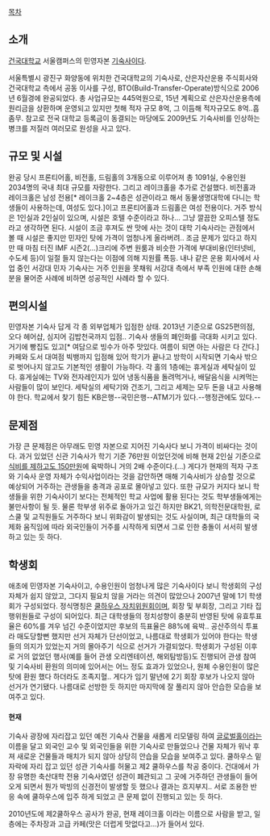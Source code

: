 [[목차]]
== 소개 ==
[[건국대학교]] 서울캠퍼스의 민영자본 [[기숙사]]이다.

서울특별시 광진구 화양동에 위치한 건국대학교의 기숙사로, 산은자산운용 주식회사와 건국대학교 측에서 공동 이사를 구성, BTO(Build-Transfer-Operate)방식으로 2006년 6월경에 완공되었다. 총 사업규모는 445억원으로, 15년 계획으로 산은자산운용측에 원리금을 상환하며 운영되고 있지만 첫해 적자 규모 8억, 그 이듬해 적자규모도 8억..흠좀무. 참고로 전국 대학교 등록금이 동결되는 마당에도 2009년도 기숙사비를 인상하는 병크를 저질러 여러모로 원성을 사고 있다.  

== 규모 및 시설 ==
완공 당시 프론티어홀, 비전홀, 드림홀의 3개동으로 이루어져 총 1091실, 수용인원 2034명의 국내 최대 규모를 자랑한다. 그리고 레이크홀을 추가로 건설했다. 비전홀과 레이크홀은 남성 전용[* 레이크홀 2~4층은 성관이라고 해서 동물생명대학에 다니는 학생들이 사용하는데, 여성도 있다.]이고 프론티어홀과 드림홀은 여성 전용이다. 거주 방식은 1인실과 2인실이 있으며, 시설은 호텔 수준이라고 하나... 그냥 깔끔한 오피스텔 정도라고 생각하면 된다. 시설이 조금 후져도 싼 맛에 사는 것이 대학 기숙사라는 관점에서 볼 때 시설은 좋지만 민자인 탓에 가격이 엄청나게 올라버려.. 조금 문제가 있다고 하지만 때 마침 터진 IMF 시즌2(...)크리에 주변 원룸과 비슷한 가격에 부대비용(인터넷비, 수도세 등)이 일절 들지 않는다는 이점에 의해 지원률 폭등. 내나 같은 운용 회사에서 사업 중인 서강대 민자 기숙사는 거주 인원을 못채워 서강대 측에서 부족 인원에 대한 손해분을 물어준 사례에 비하면 성공적인 사례라 할 수 있다. 

== 편의시설 ==
민영자본 기숙사 답게 각 종 외부업체가 입점한 상태. 2013년 기준으로 GS25편의점, 오다 헤어샵, 심지어 김밥천국까지 입점.. 기숙사 생들의 폐인화를 극대화 시키고 있다. 거기에 빵집도 있고[* 여담으로 빙수가 아주 맛있다. 여름이 되면 아는 사람은 다 간다.] 카페와 도서 대여점 빅뱅까지 입점해 있어 학기가 끝나고 방학이 시작되면 기숙사 밖으로 벗어나지 않고도 기본적인 생활이 가능하다. 각 홀의 1층에는 휴게실과 세탁실이 있다. 휴게실에는 TV와 전자레인지가 있어 냉동식품을 돌려먹거나, 배달음식을 시켜먹는 사람들이 많이 보인다. 세탁실의 세탁기와 건조기, 그리고 세제는 모두 돈을 내고 사용해야 한다. 학교에서 찾기 힘든 KB은행--국민은행--ATM기가 있다.--행정관에도 있다.-- 
 
== 문제점 ==
가장 큰 문제점은 아무래도 민영 자본으로 지어진 기숙사다 보니 가격이 비싸다는 것이다. 과거 있었던 신관 기숙사가 학기 기준 76만원 이었던것에 비해 현재 2인실 기준으로 [http://kulhouse.konkuk.ac.kr/home/sub01/joinNresig02.asp 식비를 제하고도 150만원]에 육박하니 거의 2배 수준이다.(...) 게다가 현재의 적자 구조와 기숙사 운영 자체가 수익사업이라는 것을 감안하면 매해 기숙사비가 상승할 것으로 예상되어 거주하는 관생들을 충격과 공포로 몰아넣고 있다. 
또한 규모가 커지다 보니 학생들을 위한 기숙사이기 보다는 전체적인 학교 사업에 활용 된다는 것도 학부생들에게는 불만사항이 될 듯. 물론 학부생 위주로 돌아가고 있긴 하지만 BK21, 의학전문대학원, 로스쿨 및 교직원들도 거주하다 보니 위화감이 발생되는 것도 사실이며, 최근 대학들의 국제화 움직임에 따라 외국인들이 거주를 시작하게 되면서 그로 인한 충돌이 서서히 발생하고 있는 듯 하다.

== 학생회 ==
애초에 민영자본 기숙사이고, 수용인원이 엄청나게 많은 기숙사이다 보니 학생회의 구성 자체가 쉽지 않았고, 그다지 필요치 않을 거라는 의견이 많았으나 2007년 말에 1기 학생회가 구성되었다. 정식명칭은 [[쿨하우스 자치위원회]]이며, 회장 및 부회장, 그리고 기타 집행위원들로 구성이 되어있다. 최근 대학생들의 정치성향이 충분히 반영된 탓에 유효투표율은 60%를 겨우 넘긴 수준이었지만 후보의 득표율은 88%에 육박.. 공산주의식 투표라 매도당할뻔 했지만 선거 자체가 단선이었고, 나름대로 학생회가 있어야 한다는 학생들의 의지가 있었는지 거의 몰아주기 식으로 선거가 가결되었다. 
학생회가 구성된 이후로 거의 없었던 행사(예를 들어 관생 오리엔테이션, 해외탐방등)도 진행되어 관생 참여 및 기숙사비 환원의 의미에 있어서는 어느 정도 효과가 있었으나, 원체 수용인원이 많은 탓에 환원 했다 하더라도 조족지혈.. 게다가 임기 말년에 2기 회장 후보가 나오지 않아 선거가 연기됐다. 나름대로 선방한 듯 하지만 마지막에 잘 풀리지 않아 안습한 모습을 보여주고 있다.

==== 현재 ====

기숙사 광장에 자리잡고 있던 예전 기숙사 건물을 새롭게 리모델링 하여 [[글로벌홀]]이라는 이름을 달고 외국인 교수 및 외국인들을 위한 기숙사로 만들었으나 건물 자체가 워낙 후져 새로운 건물들과 매치가 되지 않아 상당히 안습을 모습을 보여주고 있다.
쿨하우스 밑자락에 자리 잡고 있던 성관 기숙사를 허물고 제2 쿨하우스를 착공 중이다. 건대에서 가장 유명한 축산대학 전용 기숙사였던 성관이 폐관되고 그 곳에 거주하던 관생들이 들어오게 되면서 뭔가 박빙의 신경전이 발생할 듯 했으나 결과는 흐지부지.. 서로 조용한 반응 속에 쿨하우스에 입주 하게 되었고 큰 문제 없이 진행되고 있는 듯 하다. 

2010년도에 제2쿨하우스 공사가 완공, 현재 레이크홀 이라는 이름으로 사람을 받고, 일층에는 주차장과 고급 카페(맛은 더럽게 맛없다고...)가 들어서 있다.
